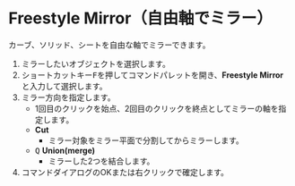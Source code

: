 

# Freestyle Mirror（自由軸でミラー）

<Reference shortcut="" command="Freestyle Mirror" button="" />

カーブ、ソリッド、シートを自由な軸でミラーできます。

1. ミラーしたいオブジェクトを選択します。
2. ショートカットキー<kbd>F</kbd>を押してコマンドパレットを開き、**Freestyle Mirror**と入力して選択します。
3. ミラー方向を指定します。
   - 1回目のクリックを始点、2回目のクリックを終点としてミラーの軸を指定します。
   - **Cut**
      - ミラー対象をミラー平面で分割してからミラーします。
   - <kbd>Q</kbd> **Union(merge)**
      - ミラーした2つを結合します。
4. コマンドダイアログのOKまたは右クリックで確定します。

